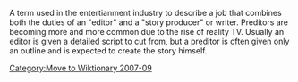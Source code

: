 [[Category:Move to Wiktionary 2007-09]]
A term used in the entertianment industry to describe a job that combines both the duties of an "editor" and a "story producer" or writer.  Preditors are becoming more and more common due to the rise of reality TV.  Usually an editor is given a detailed script to cut from, but a preditor is often given only an outline and is expected to create the story himself.